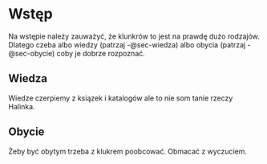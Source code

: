# Wstęp

Na wstępie należy zauważyć, że klunkrów to jest na prawdę dużo rodzajów. Dlatego czeba albo wiedzy (patrzaj -@sec-wiedza) albo obycia (patrzaj -@sec-obycie) coby je dobrze rozpoznać.

## Wiedza {#sec-wiedza}

Wiedze czerpiemy z ksiązek i katalogów ale to nie som tanie rzeczy Halinka.

## Obycie {#sec-obycie}

Żeby być obytym trzeba z klukrem poobcować. Obmacać z wyczuciem.
